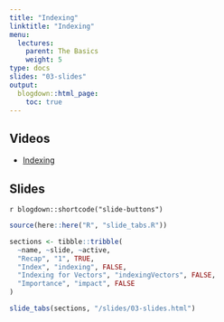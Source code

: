 ```yaml
---
title: "Indexing"
linktitle: "Indexing"
menu:
  lectures:
    parent: The Basics
    weight: 5
type: docs
slides: "03-slides"
output:
  blogdown::html_page:
    toc: true
---
```


## Videos

- [Indexing](https://youtu.be/gclbk8P-ATE)

## Slides

`r blogdown::shortcode("slide-buttons")`

```r

source(here::here("R", "slide_tabs.R"))

sections <- tibble::tribble(
  ~name, ~slide, ~active,
  "Recap", "1", TRUE,
  "Index", "indexing", FALSE,
  "Indexing for Vectors", "indexingVectors", FALSE,
  "Importance", "impact", FALSE
)

slide_tabs(sections, "/slides/03-slides.html")
```